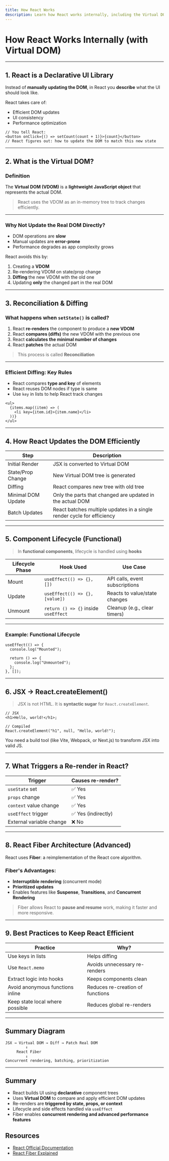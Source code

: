 ```yaml
---
title: How React Works
description: Learn how React works internally, including the Virtual DOM, reconciliation, and performance optimizations
---
```


# How React Works Internally (with Virtual DOM)

---

## 1. React is a Declarative UI Library

Instead of **manually updating the DOM**, in React you **describe** what the UI should look like.

React takes care of:

- Efficient DOM updates
- UI consistency
- Performance optimization

```tsx
// You tell React:
<button onClick={() => setCount(count + 1)}>{count}</button>
// React figures out: how to update the DOM to match this new state
```

---

## 2. What is the Virtual DOM?

### Definition

The **Virtual DOM (VDOM)** is a **lightweight JavaScript object** that represents the actual DOM.

> React uses the VDOM as an in-memory tree to track changes efficiently.

---

### Why Not Update the Real DOM Directly?

- DOM operations are **slow**
- Manual updates are **error-prone**
- Performance degrades as app complexity grows

React avoids this by:

1. Creating a **VDOM**
2. Re-rendering VDOM on state/prop change
3. **Diffing** the new VDOM with the old one
4. Updating **only** the changed part in the real DOM

---

## 3. Reconciliation & Diffing

### What happens when `setState()` is called?

1. React **re-renders** the component to produce a **new VDOM**
2. React **compares (diffs)** the new VDOM with the previous one
3. React **calculates the minimal number of changes**
4. React **patches** the actual DOM

> This process is called **Reconciliation**

---

### Efficient Diffing: Key Rules

- React compares **type and key** of elements
- React reuses DOM nodes if type is same
- Use `key` in lists to help React track changes

```tsx
<ul>
  {items.map((item) => (
    <li key={item.id}>{item.name}</li>
  ))}
</ul>
```

---

## 4. How React Updates the DOM Efficiently

| Step               | Description                                                            |
| ------------------ | ---------------------------------------------------------------------- |
| Initial Render     | JSX is converted to Virtual DOM                                        |
| State/Prop Change  | New Virtual DOM tree is generated                                      |
| Diffing            | React compares new tree with old tree                                  |
| Minimal DOM Update | Only the parts that changed are updated in the actual DOM              |
| Batch Updates      | React batches multiple updates in a single render cycle for efficiency |

---

## 5. Component Lifecycle (Functional)

> In **functional components**, lifecycle is handled using **hooks**

| Lifecycle Phase | Hook Used                            | Use Case                       |
| --------------- | ------------------------------------ | ------------------------------ |
| Mount           | `useEffect(() => {}, [])`            | API calls, event subscriptions |
| Update          | `useEffect(() => {}, [value])`       | Reacts to value/state changes  |
| Unmount         | `return () => {}` inside `useEffect` | Cleanup (e.g., clear timers)   |

---

### Example: Functional Lifecycle

```tsx
useEffect(() => {
  console.log("Mounted");

  return () => {
    console.log("Unmounted");
  };
}, []);
```

---

## 6. JSX → React.createElement()

> JSX is not HTML. It is **syntactic sugar** for `React.createElement`.

```tsx
// JSX
<h1>Hello, world!</h1>;

// Compiled
React.createElement("h1", null, "Hello, world!");
```

You need a build tool (like Vite, Webpack, or Next.js) to transform JSX into valid JS.

---

## 7. What Triggers a Re-render in React?

| Trigger                  | Causes re-render?   |
| ------------------------ | ------------------- |
| `useState` set           | ✅ Yes              |
| `props` change           | ✅ Yes              |
| `context` value change   | ✅ Yes              |
| `useEffect` trigger      | ✅ Yes (indirectly) |
| External variable change | ❌ No               |

---

## 8. React Fiber Architecture (Advanced)

React uses **Fiber**: a reimplementation of the React core algorithm.

### Fiber's Advantages:

- **Interruptible rendering** (concurrent mode)
- **Prioritized updates**
- Enables features like **Suspense**, **Transitions**, and **Concurrent Rendering**

> Fiber allows React to **pause and resume** work, making it faster and more responsive.

---

## 9. Best Practices to Keep React Efficient

| Practice                         | Why?                             |
| -------------------------------- | -------------------------------- |
| Use keys in lists                | Helps diffing                    |
| Use `React.memo`                 | Avoids unnecessary re-renders    |
| Extract logic into hooks         | Keeps components clean           |
| Avoid anonymous functions inline | Reduces re-creation of functions |
| Keep state local where possible  | Reduces global re-renders        |

---

## Summary Diagram

```plaintext
JSX → Virtual DOM → Diff → Patch Real DOM
         ↑
     React Fiber
         ↓
Concurrent rendering, batching, prioritization
```

---

## Summary

- React builds UI using **declarative** component trees
- Uses **Virtual DOM** to compare and apply efficient DOM updates
- Re-renders are **triggered by state, props, or context**
- Lifecycle and side effects handled via `useEffect`
- Fiber enables **concurrent rendering and advanced performance features**

## Resources

- [React Official Documentation](https://reactjs.org/docs/getting-started.html)
- [React Fiber Explained](https://github.com/acdlite/react-fiber-architecture)
